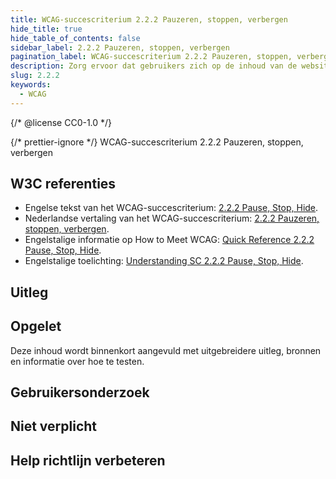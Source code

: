 ```yaml
---
title: WCAG-succescriterium 2.2.2 Pauzeren, stoppen, verbergen
hide_title: true
hide_table_of_contents: false
sidebar_label: 2.2.2 Pauzeren, stoppen, verbergen
pagination_label: WCAG-succescriterium 2.2.2 Pauzeren, stoppen, verbergen
description: Zorg ervoor dat gebruikers zich op de inhoud van de website kunnen concentreren en niet worden afgeleid voor animaties, automatisch scrollen, knipperende onderdelen of voortdurende automatische updates.
slug: 2.2.2
keywords:
  - WCAG
---
```


{/* @license CC0-1.0 */}


{/* prettier-ignore */}
<WcagHeadingGroup level={1} conformanceLevel="Niveau A">WCAG-succescriterium 2.2.2 Pauzeren, stoppen, verbergen</WcagHeadingGroup>

## W3C referenties

- Engelse tekst van het WCAG-succescriterium: [<span lang="en">2.2.2 Pause, Stop, Hide</span>](https://www.w3.org/TR/WCAG22/#pause-stop-hide).
- Nederlandse vertaling van het WCAG-succescriterium: [2.2.2 Pauzeren, stoppen, verbergen](https://www.w3.org/Translations/WCAG22-nl/#pauzeren-stoppen-verbergen).
- Engelstalige informatie op <span lang="en">How to Meet WCAG</span>: [<span lang="en">Quick Reference 2.2.2 Pause, Stop, Hide</span>](https://www.w3.org/WAI/WCAG22/quickref/#pause-stop-hide).
- Engelstalige toelichting: [<span lang="en">Understanding SC 2.2.2 Pause, Stop, Hide</span>](https://www.w3.org/WAI/WCAG22/Understanding/pause-stop-hide.html).

## Uitleg

<Summary />

## Opgelet

Deze inhoud wordt binnenkort aangevuld met uitgebreidere uitleg, bronnen en informatie over hoe te testen.

## Gebruikersonderzoek

<CTAGebruikersonderzoek />

## Niet verplicht

<SpotlightSection>
  <Markdown omitH1 headinglevel={3}>
    <Disclaimer />
  </Markdown>
</SpotlightSection>

## Help richtlijn verbeteren

<Markdown omitH1 headinglevel={3}>
  <WCAGFooterInfo />
</Markdown>
